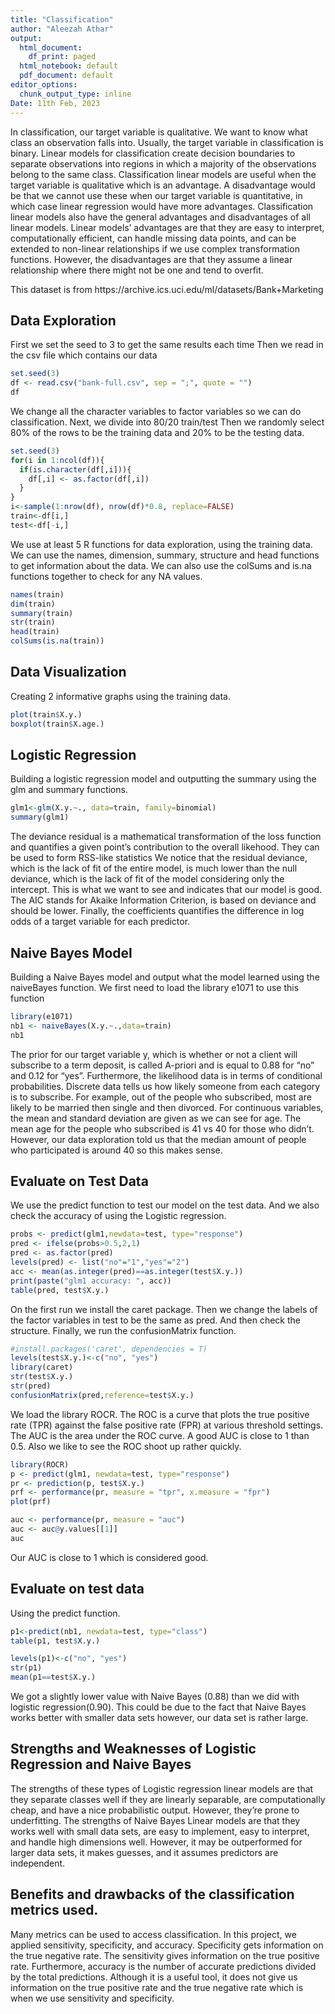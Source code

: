 ```yaml
---
title: "Classification"
author: "Aleezah Athar"
output:
  html_document:
    df_print: paged
  html_notebook: default
  pdf_document: default
editor_options:
  chunk_output_type: inline
Date: 11th Feb, 2023
---
```



In classification, our target variable is qualitative. We want to know what class an observation falls into. Usually, the target variable in classification is binary. Linear models for classification create decision boundaries to separate observations into regions in which a majority of the observations belong to the same class. Classification linear models are useful when the target variable is qualitative which is an advantage. A disadvantage would be that we cannot use these when our target variable is quantitative, in which case linear regression would have more advantages. Classification linear models also have the general advantages and disadvantages of all linear models. Linear models' advantages are that they are easy to interpret, computationally efficient, can handle missing data points, and can be extended to non-linear relationships if we use complex transformation functions. However, the disadvantages are that they assume a linear relationship where there might not be one and tend to overfit. 

This dataset is from https://archive.ics.uci.edu/ml/datasets/Bank+Marketing

## Data Exploration

First we set the seed to 3 to get the same results each time 
Then we read in the csv file which contains our data
```r
set.seed(3)
df <- read.csv("bank-full.csv", sep = ";", quote = "")
df
```

We change all the character variables to factor variables so we can do classification. 
Next, we divide into 80/20 train/test
Then we randomly select 80% of the rows to be the training data and 20% to be the testing data. 
```r
set.seed(3)
for(i in 1:ncol(df)){
  if(is.character(df[,i])){
    df[,i] <- as.factor(df[,i])
  }
}
i<-sample(1:nrow(df), nrow(df)*0.8, replace=FALSE)
train<-df[i,]
test<-df[-i,]
```

We use at least 5 R functions for data exploration, using the training data. 
We can use the names, dimension, summary, structure and head functions to get information about the data. We can also use the colSums and is.na functions together to check for any NA values. 
```r
names(train)
dim(train)
summary(train)
str(train)
head(train)
colSums(is.na(train))
```
## Data Visualization 

Creating 2 informative graphs using the training data. 
```r
plot(train$X.y.)
boxplot(train$X.age.)
```

## Logistic Regression

Building a logistic regression model and outputting the summary using the glm and summary functions. 
```r
glm1<-glm(X.y.~., data=train, family=binomial)
summary(glm1)
```

The deviance residual is a mathematical transformation of the loss function and quantifies a given point's contribution to the overall likehood. They can be used to form RSS-like statistics We notice that the residual deviance, which is the lack of fit of the entire model, is much lower than the null deviance, which is the lack of fit of the model considering only the intercept. This is what we want to see and indicates that our model is good. The AIC stands for Akaike Information Criterion, is based on deviance and should be lower. Finally, the coefficients quantifies the difference in log odds of a target variable for each predictor. 

## Naive Bayes Model 

Building a Naive Bayes model and output what the model learned using the naiveBayes function. We first need to load the library e1071 to use this function
```r
library(e1071)
nb1 <- naiveBayes(X.y.~.,data=train)
nb1
```
The prior for our target variable y, which is whether or not a client will subscribe to a term deposit, is called A-priori and is equal to 0.88 for "no" and 0.12 for "yes". Furthermore, the likelihood data is in terms of conditional probabilities. Discrete data tells us how likely someone from each category is to subscribe. For example, out of the people who subscribed, most are likely to be married then single and then divorced. For continuous variables, the mean and standard deviation are given as we can see for age. The mean age for the people who subscribed is 41 vs 40 for those who didn't. However, our data exploration told us that the median amount of people who participated is around 40 so this makes sense.

## Evaluate on Test Data

We use the predict function to test our model on the test data. And we also check the accuracy of using the Logistic regression. 

```r
probs <- predict(glm1,newdata=test, type="response")
pred <- ifelse(probs>0.5,2,1)
pred <- as.factor(pred)
levels(pred) <- list("no"="1","yes"="2")
acc <- mean(as.integer(pred)==as.integer(test$X.y.))
print(paste("glm1 accuracy: ", acc))
table(pred, test$X.y.)
```

On the first run we install the caret package. Then we change the labels of the factor variables in test to be the same as pred. And then check the structure. Finally, we run the confusionMatrix function.  

```r
#install.packages('caret', dependencies = T)
levels(test$X.y.)<-c("no", "yes")
library(caret)
str(test$X.y.)
str(pred)
confusionMatrix(pred,reference=test$X.y.)
```
We load the library ROCR. The ROC is a curve that plots the true positive rate (TPR) against the false positive rate (FPR) at various threshold settings. The AUC is the area under the ROC curve. A good AUC is close to 1 than 0.5. Also we like to see the ROC shoot up rather quickly.
```r
library(ROCR)
p <- predict(glm1, newdata=test, type="response")
pr <- prediction(p, test$X.y.)
prf <- performance(pr, measure = "tpr", x.measure = "fpr")
plot(prf)
```

```r
auc <- performance(pr, measure = "auc")
auc <- auc@y.values[[1]]
auc
```
Our AUC is close to 1 which is considered good. 

## Evaluate on test data 
Using the predict function. 
```r
p1<-predict(nb1, newdata=test, type="class")
table(p1, test$X.y.)
```
```r
levels(p1)<-c("no", "yes")
str(p1)
mean(p1==test$X.y.)
```
We got a slightly lower value with Naive Bayes (0.88) than we did with logistic regression(0.90). This could be due to the fact that Naive Bayes works better with smaller data sets however, our data set is rather large. 


## Strengths and Weaknesses of Logistic Regression and Naive Bayes

The strengths of these types of Logistic regression linear models are that they separate classes well if they are linearly separable, are computationally cheap, and have a nice probabilistic output. However, they're prone to underfitting. The strengths of Naive Bayes Linear models are that they works well with small data sets, are easy to implement, easy to interpret, and handle high dimensions well. However, it may be outperformed for larger data sets, it makes guesses, and it assumes predictors are independent. 

## Benefits and drawbacks of the classification metrics used. 

Many metrics can be used to access classification. In this project, we applied sensitivity, specificity, and accuracy. Specificity gets information on the true negative rate. The sensitivity gives information on the true positive rate. Furthermore, accuracy is the number of accurate predictions divided by the total predictions. Although it is a useful tool, it does not give us information on the true positive rate and the true negative rate which is when we use sensitivity and specificity. 
